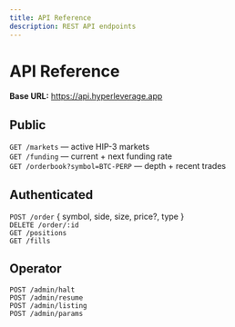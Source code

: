 ```yaml
---
title: API Reference
description: REST API endpoints
---
```


# API Reference

**Base URL:** https://api.hyperleverage.app

## Public
`GET /markets` — active HIP-3 markets  
`GET /funding` — current + next funding rate  
`GET /orderbook?symbol=BTC-PERP` — depth + recent trades

## Authenticated
`POST /order`  { symbol, side, size, price?, type }  
`DELETE /order/:id`  
`GET /positions`  
`GET /fills`

## Operator
`POST /admin/halt`  
`POST /admin/resume`  
`POST /admin/listing`  
`POST /admin/params`
